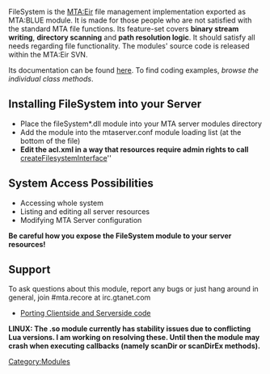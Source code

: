 <pageclass class="#62A033" subcaption="FileSystem module"></pageclass>

{{Module_Info|
  name           = FileSystem |
  version        = 1.3 |
  author         = [[/User:The_GTA.md|Martin Turski (The_GTA)]] |
  module_website = [https://www.assembla.com/code/green-candy/subversion/nodes Here] |
  download_link  = [https://dl.dropboxusercontent.com/u/55896914/modules/fileSystem/fileSystem_13.dll Win32] [https://dl.dropboxusercontent.com/u/55896914/modules/fileSystem/fileSystem_13.so Linux] |
  license        = none |
  written_in     = C++ |
  operating_system = Cross-platform |
  compatible_with = 1.X |
}}
FileSystem is the [[/MTA:Eir.md|MTA:Eir]] file management implementation exported as MTA:BLUE module. It is made for those people who are not satisfied with the standard MTA file functions. Its feature-set covers '''binary stream writing''', '''directory scanning''' and '''path resolution logic'''. It should satisfy all needs regarding file functionality. The modules' source code is released within the MTA:Eir SVN.

Its documentation can be found [[/MTA:Eir/FileSystem.md|here]]. To find coding examples, ''browse the individual class methods''.

==Installing FileSystem into your Server==
*Place the fileSystem*.dll module into your MTA server modules directory
*Add the module into the mtaserver.conf module loading list (at the bottom of the file)
*'''Edit the acl.xml in a way that resources require admin rights to call''' [[/MTA:Eir/FileSystem/createFilesystemInterface.md|createFilesystemInterface]]''

==System Access Possibilities==
*Accessing whole system
*Listing and editing all server resources
*Modifying MTA Server configuration

'''Be careful how you expose the FileSystem module to your server resources!'''

==Support==
To ask questions about this module, report any bugs or just hang around in general, join #mta.recore at irc.gtanet.com

*[[/Modules/FileSystem/Porting_Between_Clientside_and_Serverside.md|Porting Clientside and Serverside code]]

'''LINUX: The .so module currently has stability issues due to conflicting Lua versions. I am working on resolving these. Until then the module may crash when executing callbacks (namely scanDir or scanDirEx methods).'''

{{:MTA:Eir/FileSystem/functions}}

[[/Category:Modules.md|Category:Modules]]